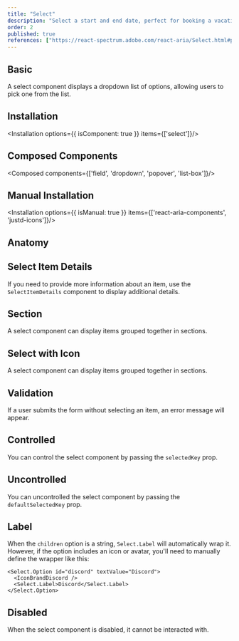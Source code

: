 ```yaml
---
title: "Select"
description: "Select a start and end date, perfect for booking a vacation or setting periods efficiently, streamlining the process of defining time spans with ease."
order: 2
published: true
references: ["https://react-spectrum.adobe.com/react-aria/Select.html#props"]
---
```


## Basic

A select component displays a dropdown list of options, allowing users to pick one from the list.
<How minW72 toUse="pickers/select/select-demo" />

## Installation
<Installation options={{ isComponent: true }} items={['select']}/>

## Composed Components
<Composed components={['field', 'dropdown', 'popover', 'list-box']}/>

## Manual Installation

<Installation options={{ isManual: true }} items={['react-aria-components', 'justd-icons']}/>

<SourceCode toShow='select'/>

## Anatomy
<Anatomy show='select-anatomy'/>

## Select Item Details
If you need to provide more information about an item, use the `SelectItemDetails` component to display additional details.
<How minW72 toUse="pickers/select/select-item-details-demo" />

## Section
A select component can display items grouped together in sections.
<How minW72 toUse="pickers/select/select-section-demo" />

## Select with Icon
A select component can display items grouped together in sections.
<How minW72 toUse="pickers/select/select-with-icon-demo" />

## Validation
If a user submits the form without selecting an item, an error message will appear.
<How minW72 toUse="pickers/select/select-validation-demo" />

## Controlled
You can control the select component by passing the `selectedKey` prop.
<How minW72 toUse="pickers/select/select-controlled-demo" />

## Uncontrolled
You can uncontrolled the select component by passing the `defaultSelectedKey` prop.
<How minW72 toUse="pickers/select/select-uncontrolled-demo" />

## Label
When the `children` option is a string, `Select.Label` will automatically wrap it. However, if the option includes an icon or avatar, you'll need to manually define the wrapper like this:

```
<Select.Option id="discord" textValue="Discord">
  <IconBrandDiscord />
  <Select.Label>Discord</Select.Label>
</Select.Option>
```

## Disabled
When the select component is disabled, it cannot be interacted with.
<How minW72 toUse="pickers/select/select-disabled-demo" />
